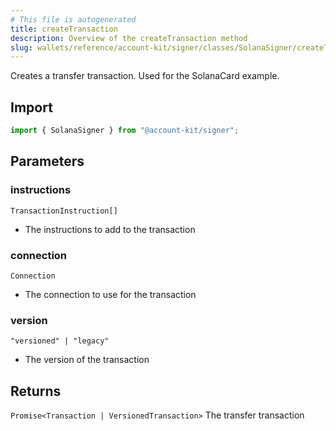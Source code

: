 ```yaml
---
# This file is autogenerated
title: createTransaction
description: Overview of the createTransaction method
slug: wallets/reference/account-kit/signer/classes/SolanaSigner/createTransaction
---
```


Creates a transfer transaction. Used for the SolanaCard example.

## Import

```ts
import { SolanaSigner } from "@account-kit/signer";
```

## Parameters

### instructions

`TransactionInstruction[]`

- The instructions to add to the transaction

### connection

`Connection`

- The connection to use for the transaction

### version

`"versioned" | "legacy"`

- The version of the transaction

## Returns

`Promise<Transaction | VersionedTransaction>`
The transfer transaction
